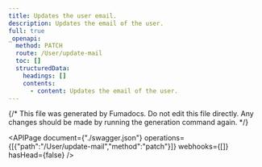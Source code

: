 ```yaml
---
title: Updates the user email.
description: Updates the email of the user.
full: true
_openapi:
  method: PATCH
  route: /User/update-mail
  toc: []
  structuredData:
    headings: []
    contents:
      - content: Updates the email of the user.
---
```


{/* This file was generated by Fumadocs.
Do not edit this file directly. Any changes should be made by running the generation command again. */}

<APIPage document={"./swagger.json"} operations={[{"path":"/User/update-mail","method":"patch"}]} webhooks={[]} hasHead={false} />